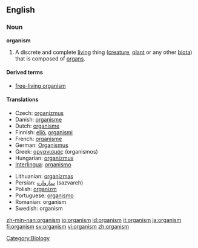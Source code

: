 ==English==

===Noun===
'''organism'''

# A discrete and complete [[living]] thing ([[creature]], [[plant]] or any other [[biota]]) that is composed of [[organ]]s.

====Derived terms====
*[[free-living organism]]

====Translations====
{{trans-top|living thing}}
*Czech: [[organizmus]] {{m}}
*Danish: [[organisme]] {{c}}
*Dutch: [[organisme]] {{n}}
*Finnish: [[eliö]], [[organismi]]
*French: [[organisme]] {{m}}
*German: [[Organismus]] {{m}}
*Greek: [[οργανισμός]] (organismos) {{m}}
*Hungarian: [[organizmus]]
*[[Interlingua]]: [[organismo]]
{{trans-mid}}
*Lithuanian: [[organizmas]] {{m}}
*Persian: [[سازواره]] (sazvareh)
*Polish: [[organizm]] {{m}}
*Portuguese: [[organismo]] {{m}}
*Romanian: organism {{n}}
*Swedish: organism {{c}}
{{trans-bottom}}

[[Category:Biology]]

[[zh-min-nan:organism]]
[[io:organism]]
[[id:organism]]
[[it:organism]]
[[ja:organism]]
[[fi:organism]]
[[sv:organism]]
[[vi:organism]]
[[zh:organism]]